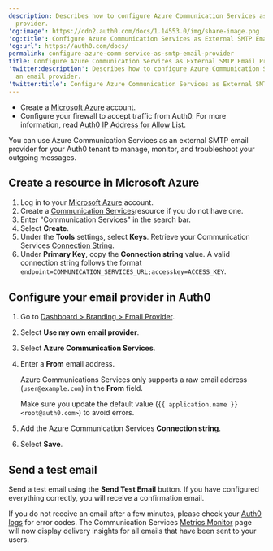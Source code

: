 ```yaml
---
description: Describes how to configure Azure Communication Services as an email
  provider.
'og:image': https://cdn2.auth0.com/docs/1.14553.0/img/share-image.png
'og:title': Configure Azure Communication Services as External SMTP Email Provider
'og:url': https://auth0.com/docs/
permalink: configure-azure-comm-service-as-smtp-email-provider
title: Configure Azure Communication Services as External SMTP Email Provider
'twitter:description': Describes how to configure Azure Communication Services as
  an email provider.
'twitter:title': Configure Azure Communication Services as External SMTP Email Provider
---
```

<Card title="Before you start">

* Create a [Microsoft Azure](https://azure.microsoft.com/) account.
* Configure your firewall to accept traffic from Auth0. For more information, read [Auth0 IP Address for Allow List](/secure/security-guidance/data-security/allowlist).

</Card>

You can use Azure Communication Services as an external SMTP email provider for your Auth0 tenant to manage, monitor, and troubleshoot your outgoing messages.

## Create a resource in Microsoft Azure

1. Log in to your [Microsoft Azure](https://azure.microsoft.com/) account.
2. Create a [Communication Services](https://learn.microsoft.com/en-us/azure/communication-services/quickstarts/create-communication-resource?tabs=windows&pivots=platform-azp#create-azure-communication-services-resource)resource if you do not have one.
3. Enter "Communication Services" in the search bar.
4. Select **Create**.
5. Under the **Tools** settings, select **Keys**. Retrieve your Communication Services [Connection String](https://learn.microsoft.com/en-us/azure/communication-services/quickstarts/create-communication-resource?tabs=windows&pivots=platform-azp#create-azure-communication-services-resource).
6. Under **Primary Key**, copy the **Connection string** value.
   A valid connection string follows the format `endpoint=COMMUNICATION_SERVICES_URL;accesskey=ACCESS_KEY`.

## Configure your email provider in Auth0

1. Go to [Dashboard > Branding > Email Provider](https://manage.auth0.com/#/branding/email_provider).
2. Select **Use my own email provider**.
3. Select **Azure Communication Services**.
4. Enter a **From** email address.

   <Warning>

   Azure Communications Services only supports a raw email address (`user@example.com`) in the **From** field.

   Make sure you update the default value (`{{ application.name }} <root@auth0.com>`) to avoid errors.

   </Warning>
5. Add the Azure Communication Services **Connection string**.
6. Select **Save**.

## Send a test email

Send a test email using the **Send Test Email** button. If you have configured everything correctly, you will receive a confirmation email.

If you do not receive an email after a few minutes, please check your [Auth0 logs](https://manage.auth0.com/#/logs) for error codes. The Communication Services [Metrics Monitor](https://learn.microsoft.com/en-us/azure/communication-services/concepts/metrics#chat-api-request-metric-operations) page will now display delivery insights for all emails that have been sent to your users.